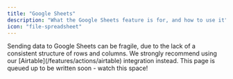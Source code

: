 ```yaml
---
title: "Google Sheets"
description: "What the Google Sheets feature is for, and how to use it"
icon: "file-spreadsheet"
---
```


<Warning>
  Sending data to Google Sheets can be fragile, due to the lack of a consistent
  structure of rows and columns. We strongly recommend using our
  [Airtable](/features/actions/airtable) integration instead.
</Warning>
<Note>This page is queued up to be written soon - watch this space!</Note>
